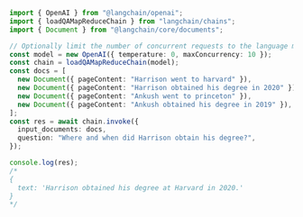 ```typescript
import { OpenAI } from "@langchain/openai";
import { loadQAMapReduceChain } from "langchain/chains";
import { Document } from "@langchain/core/documents";

// Optionally limit the number of concurrent requests to the language model.
const model = new OpenAI({ temperature: 0, maxConcurrency: 10 });
const chain = loadQAMapReduceChain(model);
const docs = [
  new Document({ pageContent: "Harrison went to harvard" }),
  new Document({ pageContent: "Harrison obtained his degree in 2020" }),
  new Document({ pageContent: "Ankush went to princeton" }),
  new Document({ pageContent: "Ankush obtained his degree in 2019" }),
];
const res = await chain.invoke({
  input_documents: docs,
  question: "Where and when did Harrison obtain his degree?",
});

console.log(res);
/*
{
  text: 'Harrison obtained his degree at Harvard in 2020.'
}
*/
```
